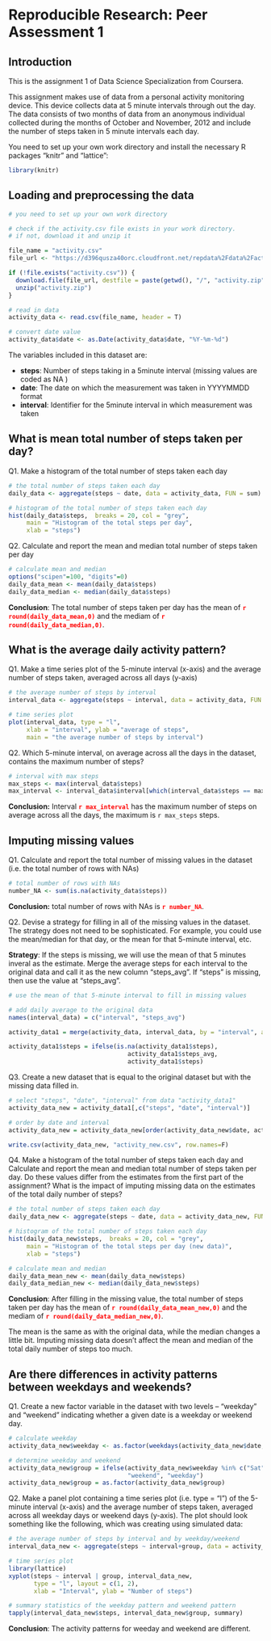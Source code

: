 # Reproducible Research: Peer Assessment 1

## Introduction

This is the assignment 1 of Data Science Specialization from Coursera.

This assignment makes use of data from a personal activity monitoring device. This device collects data at 5 minute intervals through out the day. The data consists of two months of data from an anonymous individual collected during the months of October and November, 2012 and include the number of steps taken in 5 minute intervals each day.

You need to set up your own work directory and install the necessary R packages "knitr" and "lattice":


```r
library(knitr)
```

## Loading and preprocessing the data


```r
# you need to set up your own work directory 

# check if the activity.csv file exists in your work directory.
# if not, download it and unzip it

file_name = "activity.csv"
file_url <- "https://d396qusza40orc.cloudfront.net/repdata%2Fdata%2Factivity.zip"

if (!file.exists("activity.csv")) {
  download.file(file_url, destfile = paste(getwd(), "/", "activity.zip", sep = ""))
  unzip("activity.zip")
}

# read in data
activity_data <- read.csv(file_name, header = T)

# convert date value
activity_data$date <- as.Date(activity_data$date, "%Y-%m-%d")

```
The variables included in this dataset are:

* <b>steps</b>: Number of steps taking in a 5minute interval (missing values are coded as NA )
* <b>date</b>: The date on which the measurement was taken in YYYYMMDD format
* <b>interval</b>: Identifier for the 5minute interval in which measurement was taken


## What is mean total number of steps taken per day?

Q1. Make a histogram of the total number of steps taken each day
```r
# the total number of steps taken each day
daily_data <- aggregate(steps ~ date, data = activity_data, FUN = sum)

# histogram of the total number of steps taken each day
hist(daily_data$steps,  breaks = 20, col = "grey",
     main = "Histogram of the total steps per day",
     xlab = "steps")
```

Q2. Calculate and report the mean and median total number of steps taken per day
```r
# calculate mean and median
options("scipen"=100, "digits"=0)
daily_data_mean <- mean(daily_data$steps)
daily_data_median <- median(daily_data$steps)
```
<b>Conclusion</b>: The total number of steps taken per day has the mean of <b><font color="red">`r round(daily_data_mean,0)`</font></b> and the mediam of <b><font color="red">`r round(daily_data_median,0)`</font></b>.


## What is the average daily activity pattern?

Q1. Make a time series plot of the 5-minute interval (x-axis) and the average number of steps taken, averaged across all days (y-axis)
```r
# the average number of steps by interval
interval_data <- aggregate(steps ~ interval, data = activity_data, FUN = mean)

# time series plot
plot(interval_data, type = "l", 
     xlab = "interval", ylab = "average of steps",
     main = "the average number of steps by interval")
```

Q2. Which 5-minute interval, on average across all the days in the dataset, contains the maximum number of steps?

```r
# interval with max steps
max_steps <- max(interval_data$steps)
max_interval <- interval_data$interval[which(interval_data$steps == max_steps)]

```
<b>Conclusion:</b> Interval <b><font color="red">`r max_interval`</font></b> has the maximum number of steps on average across all the days, the maximum is `r max_steps` steps.

## Imputing missing values

Q1. Calculate and report the total number of missing values in the dataset (i.e. the total number of rows with NAs)

```r
# total number of rows with NAs
number_NA <- sum(is.na(activity_data$steps))
```
<b>Conclusion:</b> total number of rows with NAs is <b><font color="red">`r number_NA`</font></b>.

Q2. Devise a strategy for filling in all of the missing values in the dataset. The strategy does not need to be sophisticated. For example, you could use the mean/median for that day, or the mean for that 5-minute interval, etc.

<b>Strategy</b>: If the steps is missing, we will use the mean of that 5 minutes inveral as the estimate. Merge the average steps for each interval to the original data and call it as the new column "steps_avg". If "steps" is missing, then use the value at "steps_avg".

```r
# use the mean of that 5-minute interval to fill in missing values

# add daily average to the original data
names(interval_data) = c("interval", "steps_avg")

activity_data1 = merge(activity_data, interval_data, by = "interval", all.x=T)

activity_data1$steps = ifelse(is.na(activity_data1$steps),
                                 activity_data1$steps_avg,
                                 activity_data1$steps)

```

Q3. Create a new dataset that is equal to the original dataset but with the missing data filled in.

```r
# select "steps", "date", "interval" from data "activity_data1"
activity_data_new = activity_data1[,c("steps", "date", "interval")]

# order by date and interval
activity_data_new = activity_data_new[order(activity_data_new$date, activity_data_new$interval),]

write.csv(activity_data_new, "activity_new.csv", row.names=F)
```

Q4. Make a histogram of the total number of steps taken each day and Calculate and report the mean and median total number of steps taken per day. Do these values differ from the estimates from the first part of the assignment? What is the impact of imputing missing data on the estimates of the total daily number of steps?

```r
# the total number of steps taken each day
daily_data_new <- aggregate(steps ~ date, data = activity_data_new, FUN = sum)

# histogram of the total number of steps taken each day
hist(daily_data_new$steps,  breaks = 20, col = "grey",
     main = "Histogram of the total steps per day (new data)",
     xlab = "steps")
```


```r
# calculate mean and median
daily_data_mean_new <- mean(daily_data_new$steps)
daily_data_median_new <- median(daily_data_new$steps)
```
<b>Conclusion</b>: After filling in the missing value, the total number of steps taken per day has the mean of <b><font color="red">`r round(daily_data_mean_new,0)`</font></b> and the mediam of <b><font color="red">`r round(daily_data_median_new,0)`</font></b>.

The mean is the same as with the original data, while the median changes a little bit. Imputing missing data doesn't affect the mean and median of the total daily number of steps too much.


## Are there differences in activity patterns between weekdays and weekends?
    
Q1. Create a new factor variable in the dataset with two levels -- "weekday" and "weekend" indicating whether a given date is a weekday or weekend day.
```r
# calculate weekday
activity_data_new$weekday <- as.factor(weekdays(activity_data_new$date,abbreviate = T))

# determine weekday and weekend
activity_data_new$group = ifelse(activity_data_new$weekday %in% c("Sat", "Sun"),
                                 "weekend", "weekday")
activity_data_new$group = as.factor(activity_data_new$group)
```

Q2. Make a panel plot containing a time series plot (i.e. type = "l") of the 5-minute interval (x-axis) and the average number of steps taken, averaged across all weekday days or weekend days (y-axis). The plot should look something like the following, which was creating using simulated data:

```r
# the average number of steps by interval and by weekday/weekend
interval_data_new <- aggregate(steps ~ interval+group, data = activity_data_new, FUN = mean)

# time series plot
library(lattice)    
xyplot(steps ~ interval | group, interval_data_new, 
       type = "l", layout = c(1, 2), 
       xlab = "Interval", ylab = "Number of steps")
```

```r
# summary statistics of the weekday pattern and weekend pattern
tapply(interval_data_new$steps, interval_data_new$group, summary)
```

<b>Conclusion</b>: The activity patterns for weeday and weekend are different.